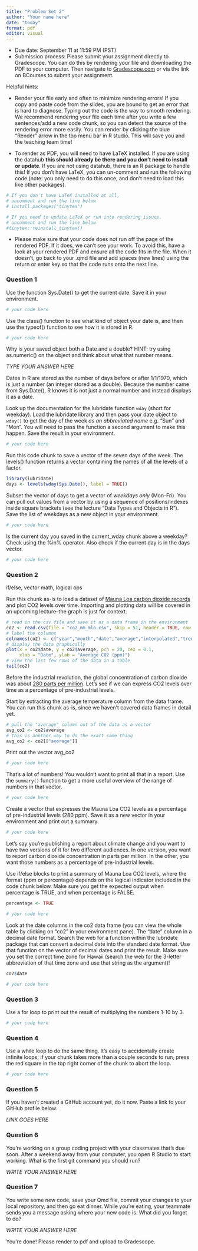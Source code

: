```yaml
---
title: "Problem Set 2"
author: "Your name here"
date: "today"
format: pdf
editor: visual
---
```


-   Due date: September 11 at 11:59 PM (PST)
-   Submission process: Please submit your assignment directly to Gradescope. You can do this by rendering your file and downloading the PDF to your computer. Then navigate to [Gradescope.com](https://www.gradescope.com) or via the link on BCourses to submit your assignment.

Helpful hints:

-   Render your file early and often to minimize rendering errors! If you copy and paste code from the slides, you are bound to get an error that is hard to diagnose. Typing out the code is the way to smooth rendering. We recommend rendering your file each time after you write a few sentences/add a new code chunk, so you can detect the source of the rendering error more easily. You can render by clicking the blue "Render" arrow in the top menu bar in R studio. This will save you and the teaching team time!

-   To render as PDF, you will need to have LaTeX installed. If you are using the datahub **this should already be there and you don't need to install or update**. If you are not using datahub, there is an R package to handle this! If you don't have LaTeX, you can un-comment and run the following code (note: you only need to do this once, and don't need to load this like other packages).

```r

# If you don't have LaTeX installed at all, 
# uncomment and run the line below
# install.packages("tinytex")

# If you need to update LaTeX or run into rendering issues, 
# uncomment and run the line below
#tinytex::reinstall_tinytex()

```

-   Please make sure that your code does not run off the page of the rendered PDF. If it does, we can't see your work. To avoid this, have a look at your rendered PDF and ensure all the code fits in the file. When it doesn't, go back to your .qmd file and add spaces (new lines) using the return or enter key so that the code runs onto the next line.

\newpage

### Question 1

Use the function Sys.Date() to get the current date. Save it in your environment.

```r

# your code here

```

Use the class() function to see what kind of object your date is, and then use the typeof() function to see how it is stored in R.

```r

# your code here

```

Why is your saved object both a Date and a double? HINT: try using as.numeric() on the object and think about what that number means.

*TYPE YOUR ANSWER HERE*

Dates in R are stored as the number of days before or after 1/1/1970, which is just a number (an integer stored as a double). Because the number came from Sys.Date(), R knows it is not just a normal number and instead displays it as a date.

Look up the documentation for the lubridate function `wday` (short for weekday). Load the lubridate library and then pass your date object to `wday()` to get the day of the week *as an abbreviated name* e.g. "Sun" and "Mon". You will need to pass the function a second argument to make this happen. Save the result in your environment.

```r

# your code here

```

Run this code chunk to save a vector of the seven days of the week. The levels() function returns a vector containing the names of all the levels of a factor.

```r

library(lubridate)
days <- levels(wday(Sys.Date(), label = TRUE))

```

Subset the vector of days to get a vector of *weekdays only* (Mon-Fri). You can pull out values from a vector by using a sequence of positions/indexes inside square brackets (see the lecture "Data Types and Objects in R"). Save the list of weekdays as a new object in your environment.

```r

# your code here

```

Is the current day you saved in the current_wday chunk above a weekday? Check using the %in% operator. Also check if the current day is in the days vector.

```r

# your code here

```

\newpage

### Question 2

if/else, vector math, logical ops

Run this chunk as-is to load a dataset of [Mauna Loa carbon dioxide records](https://gml.noaa.gov/ccgg/trends/data.html) and plot CO2 levels over time. Importing and plotting data will be covered in an upcoming lecture--the graph is just for context.

```r

# read in the csv file and save it as a data frame in the environment
co2 <- read.csv(file = "co2_mm_mlo.csv", skip = 51, header = TRUE, row.names = NULL)
# label the columns
colnames(co2) <- c("year","month","date","average","interpolated","trend","ndays")
# display the data graphically
plot(x = co2$date, y = co2$average, pch = 20, cex = 0.1, 
     xlab = "Date", ylab = "Average CO2 (ppm)")
# view the last few rows of the data in a table
tail(co2)

```

Before the industrial revolution, the global concentration of carbon dioxide was about [280 parts per million](https://www.climate.gov/news-features/understanding-climate/climate-change-atmospheric-carbon-dioxide). Let's see if we can express CO2 levels over time as a percentage of pre-industrial levels.

Start by extracting the average temperature column from the data frame. You can run this chunk as-is, since we haven't covered data frames in detail yet.

```r

# pull the "average" column out of the data as a vector
avg_co2 <- co2$average
# this is another way to do the exact same thing
avg_co2 <- co2[["average"]]

```

Print out the vector avg_co2

```r

# your code here

```

That's a lot of numbers! You wouldn't want to print all that in a report. Use the `summary()` function to get a more useful overview of the range of numbers in that vector.

```r

# your code here

```

Create a vector that expresses the Mauna Loa CO2 levels as a percentage of pre-industrial levels (280 ppm). Save it as a new vector in your environment and print out a summary.

```r

# your code here

```

Let's say you're publishing a report about climate change and you want to have two versions of it for two different audiences. In one version, you want to report carbon dioxide concentration in parts per million. In the other, you want those numbers as a percentage of pre-industrial levels.

Use if/else blocks to print a summary of Mauna Loa CO2 levels, where the format (ppm or percentage) depends on the logical indicator included in the code chunk below. Make sure you get the expected output when percentage is TRUE, and when percentage is FALSE.

```r

percentage <- TRUE

# your code here

```

Look at the date columns in the co2 data frame (you can view the whole table by clicking on "co2" in your environment pane). The "date" column in a decimal date format. Search the web for a function within the lubridate package that can convert a decimal date into the standard date format. Use that function on the vector of decimal dates and print the result. Make sure you set the correct time zone for Hawaii (search the web for the 3-letter abbreviation of that time zone and use that string as the argument)!

```r

co2$date

# your code here

```

### Question 3

Use a for loop to print out the result of multiplying the numbers 1-10 by 3.

```r

# your code here

```

\newpage

### Question 4

Use a while loop to do the same thing. It's easy to accidentally create infinite loops; if your chunk takes more than a couple seconds to run, press the red square in the top right corner of the chunk to abort the loop.

```r

# your code here

```

\newpage

### Question 5

If you haven't created a GitHub account yet, do it now. Paste a link to your GitHub profile below:

*LINK GOES HERE*

### Question 6

You're working on a group coding project with your classmates that's due soon. After a weekend away from your computer, you open R Studio to start working. What is the first git command you should run?

*WRITE YOUR ANSWER HERE*

### Question 7

You write some new code, save your Qmd file, commit your changes to your local repository, and then go eat dinner. While you're eating, your teammate sends you a message asking where your new code is. What did you forget to do?

*WRITE YOUR ANSWER HERE*

You're done! Please render to pdf and upload to Gradescope.
